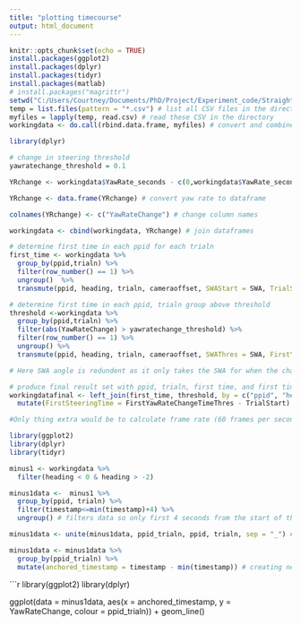 ```yaml
---
title: "plotting timecourse"
output: html_document
---
```


```r
knitr::opts_chunk$set(echo = TRUE)
install.packages(ggplot2)
install.packages(dplyr)
install.packages(tidyr)
install.packages(matlab)
# install.packages("magrittr")
setwd("C:/Users/Courtney/Documents/PhD/Project/Experiment_code/Straights") # set working directory
temp = list.files(pattern = "*.csv") # list all CSV files in the directory
myfiles = lapply(temp, read.csv) # read these CSV in the directory
workingdata <- do.call(rbind.data.frame, myfiles) # convert and combine the CSV files into dataframe
```

```r

library(dplyr)

# change in steering threshold
yawratechange_threshold = 0.1

YRchange <- workingdata$YawRate_seconds - c(0,workingdata$YawRate_seconds[-length(workingdata$YawRate_seconds)]) # calculating difference in yawrate

YRchange <- data.frame(YRchange) # convert yaw rate to dataframe

colnames(YRchange) <- c("YawRateChange") # change column names

workingdata <- cbind(workingdata, YRchange) # join dataframes

# determine first time in each ppid for each trialn
first_time <- workingdata %>%
  group_by(ppid,trialn) %>% 
  filter(row_number() == 1) %>% 
  ungroup()  %>% 
  transmute(ppid, heading, trialn, cameraoffset, SWAStart = SWA, TrialStart = timestamp, StartWorld_x = World_x, StartWorld_z = World_z, StartWorldYaw = WorldYaw, StartYawRate_seconds = YawRate_seconds, StartYawRateChange = YawRateChange) #use transmute to rename nwly computed variable (TrialStart) future join, ungroup first to allow for column rename of grouping variable

# determine first time in each ppid, trialn group above threshold 
threshold <-workingdata %>%
  group_by(ppid,trialn) %>%
  filter(abs(YawRateChange) > yawratechange_threshold) %>%
  filter(row_number() == 1) %>%
  ungroup() %>%
  transmute(ppid, heading, trialn, cameraoffset, SWAThres = SWA, FirstYawRateChangeTimeThres = timestamp, ThresWorld_x = World_x, ThresWorld_z = World_z, ThresWorldYaw = WorldYaw, ThresYawRate_seconds = YawRate_seconds, ThresYawRateChange = YawRateChange) #use transmute to rename for future join, ungroup first to allow for column rename of grouping variable

# Here SWA angle is redundent as it only takes the SWA for when the change in yaw rate is over the threshold... I'm interested in ThresYawRateChange (first change in yaw rate over threhsold) and FirstYawRateChangeTimeThres (first timestamp where yaw rate change is over threshold).

# produce final result set with ppid, trialn, first time, and first time above yaw rate change threshold
workingdatafinal <- left_join(first_time, threshold, by = c("ppid", "heading", "cameraoffset", "trialn")) %>%
  mutate(FirstSteeringTime = FirstYawRateChangeTimeThres - TrialStart) # calculate final result: first timestamp where change in yaw rate is over threshold minus starting trial timestamp

#Only thing extra would be to calculate frame rate (60 frames per second) (ask Richard), and then multiply by change in yaw rate to get yaw rate per second per second.

```

```r
library(ggplot2)
library(dplyr)
library(tidyr)

minus1 <- workingdata %>%
  filter(heading < 0 & heading > -2)

minus1data <-  minus1 %>% 
  group_by(ppid, trialn) %>%
  filter(timestamp<=min(timestamp)+4) %>%
  ungroup() # filters data so only first 4 seconds from the start of the trial is selected

minus1data <- unite(minus1data, ppid_trialn, ppid, trialn, sep = "_") # creating uniuqe ID for participants and trials

minus1data <- minus1data %>%
  group_by(ppid_trialn) %>%
  mutate(anchored_timestamp = timestamp - min(timestamp)) # creating new variable of 4 second data in order to plot everything on top of each other

```

```r
library(ggplot2)
library(dplyr)

ggplot(data = minus1data, aes(x = anchored_timestamp, y = YawRateChange, colour = ppid_trialn)) +
  geom_line()


